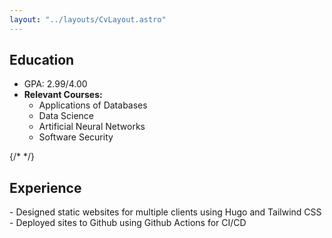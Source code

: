 ```yaml
---
layout: "../layouts/CvLayout.astro"
---
```



## Education

<div
  class="my-2.5 py-1.5">

<CvEntry
  title="BS, Computer Science"
  startDate="2017-08-22"
  endDate="2021-05-09"
  employer="University of Mary Washington"
  location="Fredericksburg, VA">
  - GPA: 2.99/4.00 
  - **Relevant Courses:** 
    - Applications of Databases 
    - Data Science 
    - Artificial Neural Networks 
    - Software Security
</CvEntry>
{/* <CvEntry
    title="Advanced Diploma"
    startDate="2013-08-18"
    endDate="2017-06-03"
    employer="Western Albemarle High School"
    location="Crozet, VA"/> */}
 
</div>

## Experience

<CvEntry title="Web Developer" startDate="2022-01-28" employer="Freelance" location="Remote">
-   Designed static websites for multiple clients using Hugo and Tailwind CSS
-   Deployed sites to Github using Github Actions for CI/CD
</CvEntry>